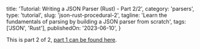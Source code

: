   title: 'Tutorial: Writing a JSON Parser (Rust) - Part 2/2',
  category: 'parsers',
  type: 'tutorial',
  slug: 'json-rust-procedural-2',
  tagline: 'Learn the fundamentals of parsing by building a JSON parser from scratch',
  tags: ['JSON', 'Rust'],
  publishedOn: '2023-06-10',
}


<EmphasisBox>

This is part 2 of 2, [part 1 can be found here](./json-rust-procedural-1).

</EmphasisBox>
